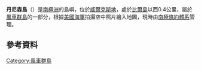 {{Coord|66|18|S|110|27|E|display=title}}

'''丹尼森島'''（{{lang-en|Denison Island}}）是[[南極洲|南極洲]]的島嶼，位於[[威爾克斯地|威爾克斯地]]，處於[[比爾島|比爾島]]以西0.4公里，屬於[[風車群島|風車群島]]的一部分，根據[[美國海軍|美國海軍]]拍攝空中照片繪入地圖，現時由[[南極條約體系|南極條約體系]]管理。

==參考資料==
{{usgs-gazetteer}}

{{DEFAULTSORT:Denison Island}}
[[Category:風車群島|Category:風車群島]]


{{WilkesLand-geo-stub}}